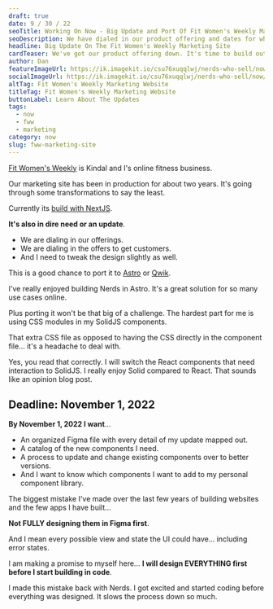 ```yaml
---
draft: true
date: 9 / 30 / 22
seoTitle: Working On Now - Big Update and Port Of Fit Women's Weekly Marketing Site
seoDescription: We have dialed in our product offering and dates for when everything will be done. So it's time to update the site and tweak it more for conversion. Let's build!
headline: Big Update On The Fit Women's Weekly Marketing Site
cardTeaser: We've got our product offering down. It's time to build out the site for conversion and improve the SEO profile as well.
author: Dan
featureImageUrl: https://ik.imagekit.io/csu76xuqqlwj/nerds-who-sell/now/fww-live-marketing-now-feature_pTLeWmaiM.jpg?ik-sdk-version=javascript-1.4.3
socialImageUrl: https://ik.imagekit.io/csu76xuqqlwj/nerds-who-sell/now/fww-live-marketing-now-social_SwjIlQjhd.jpg?ik-sdk-version=javascript-1.4.3
altTag: Fit Women's Weekly Marketing Website
titleTag: Fit Women's Weekly Marketing Website
buttonLabel: Learn About The Updates
tags:
  - now
  - fww
  - marketing
category: now
slug: fww-marketing-site
---
```


[Fit Women's Weekly](https://fitwomensweekly.com/) is Kindal and I's online fitness business.

Our marketing site has been in production for about two years. It's going through some transformations to say the least.

Currently its [build with NextJS](https://nextjs.org/).

**It's also in dire need or an update**.

- We are dialing in our offerings.
- We are dialing in the offers to get customers.
- And I need to tweak the design slightly as well.

This is a good chance to port it to [Astro](https://astro.build/) or [Qwik](https://qwik.builder.io/).

I've really enjoyed building Nerds in Astro. It's a great solution for so many use cases online.

Plus porting it won't be that big of a challenge. The hardest part for me is using CSS modules in my SolidJS components.

That extra CSS file as opposed to having the CSS directly in the component file... it's a headache to deal with.

Yes, you read that correctly. I will switch the React components that need interaction to SolidJS. I really enjoy Solid compared to React. That sounds like an opinion blog post.

## Deadline: November 1, 2022

**By November 1, 2022 I want**...

- An organized Figma file with every detail of my update mapped out.
- A catalog of the new components I need.
- A process to update and change existing components over to better versions.
- And I want to know which components I want to add to my personal component library.

The biggest mistake I've made over the last few years of building websites and the few apps I have built...

**Not FULLY designing them in Figma first**.

And I mean every possible view and state the UI could have... including error states.

I am making a promise to myself here... **I will design EVERYTHING first before I start building in code**.

I made this mistake back with Nerds. I got excited and started coding before everything was designed. It slows the process down so much.
